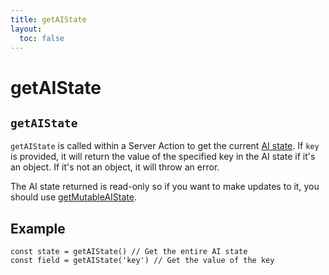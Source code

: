```yaml
---
title: getAIState
layout:
  toc: false
---
```



# getAIState

## `getAIState`

`getAIState` is called within a Server Action to get the current [AI state](../concepts/ai-rsc#ai-state). If `key` is provided, it will return the value of the specified key in the AI state if it's an object. If it's not an object, it will throw an error.

The AI state returned is read-only so if you want to make updates to it, you should use [getMutableAIState](./get-mutable-ai-state).

## Example

```tsx
const state = getAIState() // Get the entire AI state
const field = getAIState('key') // Get the value of the key
```
